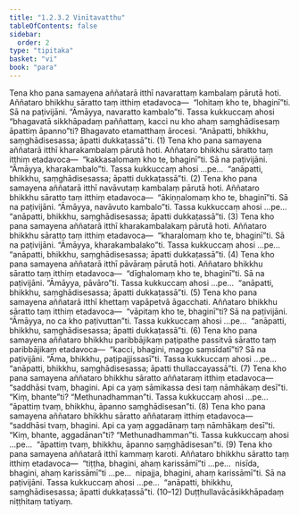 ```yaml
---
title: "1.2.3.2 Vinītavatthu"
tableOfContents: false
sidebar:
  order: 2
type: "tipitaka"
basket: "vi"
book: "para"
---
```



<DynamicBreadcrumb />

<Division number="288" book="para">

<Paragraph number="1169" book="para">
Tena kho pana samayena aññatarā itthī navarattaṃ kambalaṃ pārutā hoti. Aññataro bhikkhu sāratto taṃ itthiṃ etadavoca—  “lohitaṃ kho te, bhaginī”ti. Sā na paṭivijāni. “Āmāyya, navaratto kambalo”ti. Tassa kukkuccaṃ ahosi “bhagavatā sikkhāpadaṃ paññattaṃ, kacci nu kho ahaṃ saṃghādisesaṃ āpattiṃ āpanno”ti? Bhagavato etamatthaṃ ārocesi. “Anāpatti, bhikkhu, saṃghādisesassa; āpatti dukkaṭassā”ti. (1)
</Paragraph>

<Paragraph number="1170" book="para">
Tena kho pana samayena aññatarā itthī kharakambalaṃ pārutā hoti. Aññataro bhikkhu sāratto taṃ itthiṃ etadavoca—  “kakkasalomaṃ kho te, bhaginī”ti. Sā na paṭivijāni. “Āmāyya, kharakambalo”ti. Tassa kukkuccaṃ ahosi …pe…  “anāpatti, bhikkhu, saṃghādisesassa; āpatti dukkaṭassā”ti. (2)
</Paragraph>

<Paragraph number="1171" book="para">
Tena kho pana samayena aññatarā itthī navāvutaṃ kambalaṃ pārutā hoti. Aññataro bhikkhu sāratto taṃ itthiṃ etadavoca—  “ākiṇṇalomaṃ kho te, bhaginī”ti. Sā na paṭivijāni. “Āmāyya, navāvuto kambalo”ti. Tassa kukkuccaṃ ahosi …pe…  “anāpatti, bhikkhu, saṃghādisesassa; āpatti dukkaṭassā”ti. (3)
</Paragraph>

<Paragraph number="1172" book="para">
Tena kho pana samayena aññatarā itthī kharakambalakaṃ pārutā hoti. Aññataro bhikkhu sāratto taṃ itthiṃ etadavoca—  “kharalomaṃ kho te, bhaginī”ti. Sā na paṭivijāni. “Āmāyya, kharakambalako”ti. Tassa kukkuccaṃ ahosi …pe…  “anāpatti, bhikkhu, saṃghādisesassa; āpatti dukkaṭassā”ti. (4)
</Paragraph>

<Paragraph number="1173" book="para">
Tena kho pana samayena aññatarā itthī pāvāraṃ pārutā hoti. Aññataro bhikkhu sāratto taṃ itthiṃ etadavoca—  “dīghalomaṃ kho te, bhaginī”ti. Sā na paṭivijāni. “Āmāyya, pāvāro”ti. Tassa kukkuccaṃ ahosi …pe…  “anāpatti, bhikkhu, saṃghādisesassa; āpatti dukkaṭassā”ti. (5)
</Paragraph>

</Division>
<Division number="289" book="para">

<Paragraph number="1174" book="para">
Tena kho pana samayena aññatarā itthī khettaṃ vapāpetvā āgacchati. Aññataro bhikkhu sāratto taṃ itthiṃ etadavoca—  “vāpitaṃ kho te, bhaginī”ti? Sā na paṭivijāni. “Āmāyya, no ca kho paṭivuttan”ti. Tassa kukkuccaṃ ahosi …pe…  “anāpatti, bhikkhu, saṃghādisesassa; āpatti dukkaṭassā”ti. (6)
</Paragraph>

<Paragraph number="1175" book="para">
Tena kho pana samayena aññataro bhikkhu paribbājikaṃ paṭipathe passitvā sāratto taṃ paribbājikaṃ etadavoca—  “kacci, bhagini, maggo saṃsīdatī”ti? Sā na paṭivijāni. “Āma, bhikkhu, paṭipajjissasī”ti. Tassa kukkuccaṃ ahosi …pe…  “anāpatti, bhikkhu, saṃghādisesassa; āpatti thullaccayassā”ti. (7)
</Paragraph>

<Paragraph number="1176" book="para">
Tena kho pana samayena aññataro bhikkhu sāratto aññataraṃ itthiṃ etadavoca—  “saddhāsi tvaṃ, bhagini. Api ca yaṃ sāmikassa desi taṃ nāmhākaṃ desī”ti. “Kiṃ, bhante”ti? “Methunadhamman”ti. Tassa kukkuccaṃ ahosi …pe…  “āpattiṃ tvaṃ, bhikkhu, āpanno saṃghādisesan”ti. (8)
</Paragraph>

<Paragraph number="1177" book="para">
Tena kho pana samayena aññataro bhikkhu sāratto aññataraṃ itthiṃ etadavoca—  “saddhāsi tvaṃ, bhagini. Api ca yaṃ aggadānaṃ taṃ nāmhākaṃ desī”ti. “Kiṃ, bhante, aggadānan”ti? “Methunadhamman”ti. Tassa kukkuccaṃ ahosi …pe…  “āpattiṃ tvaṃ, bhikkhu, āpanno saṃghādisesan”ti. (9)
</Paragraph>

<Paragraph number="1178" book="para">
Tena kho pana samayena aññatarā itthī kammaṃ karoti. Aññataro bhikkhu sāratto taṃ itthiṃ etadavoca—  “tiṭṭha, bhagini, ahaṃ karissāmī”ti …pe…  nisīda, bhagini, ahaṃ karissāmī”ti …pe…  nipajja, bhagini, ahaṃ karissāmī”ti. Sā na paṭivijāni. Tassa kukkuccaṃ ahosi …pe…  “anāpatti, bhikkhu, saṃghādisesassa; āpatti dukkaṭassā”ti. (10–12)

</Paragraph>
</Division>

<Paragraph number="1179" type="center" book="para">
Duṭṭhullavācāsikkhāpadaṃ niṭṭhitaṃ tatiyaṃ.
</Paragraph>
